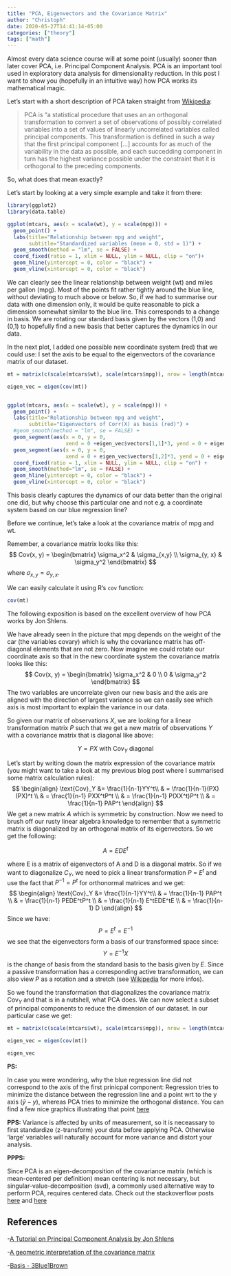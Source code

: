 ```yaml
---
title: "PCA, Eigenvectors and the Covariance Matrix"
author: "Christoph"
date: 2020-05-27T14:41:14-05:00
categories: ["theory"]
tags: ["math"]
---
```


Almost every data science course will at some point (usually) sooner than later cover PCA, i.e. Principal Component Analysis. PCA is an important tool used in exploratory data analysis for dimensionality reduction. In this post I want 
to show you (hopefully in an intuitive way) how PCA works its mathematical magic.

Let's start with a short description of PCA taken straight from [Wikipedia](https://en.wikipedia.org/wiki/Principal_component_analysis):

> PCA is "a statistical procedure that uses an an orthogonal transformation to convert a set of observations of possibly correlated variables into a set of values of linearly uncorrelated variables called principal components. This transformation is defined in such a way that the first principal component [...] accounts for as much of the variability in the data as possible, and each succedding component in turn has the highest variance possible under the constraint that it is orthogonal to the preceding components.

So, what does that mean exactly?

Let's start by looking at a very simple example and take it from there:

```r
library(ggplot2)
library(data.table)

ggplot(mtcars, aes(x = scale(wt), y = scale(mpg))) + 
  geom_point() +
  labs(title="Relationship between mpg and weight", 
       subtitle="Standardized variables (mean = 0, std = 1)") +
  geom_smooth(method = "lm", se = FALSE) +
  coord_fixed(ratio = 1, xlim = NULL, ylim = NULL, clip = "on")+
  geom_hline(yintercept = 0, color = "black") +
  geom_vline(xintercept = 0, color = "black")
```

We can clearly see the linear relationship between weight (wt) and miles per gallon (mpg). Most of the points fit rather tightly around the blue line, without deviating to much above or below. So, if we had to summarise our data with one dimension only, it would be quite reasonable to pick a dimension somewhat similar to the blue line. This corresponds to a change in basis. We are rotating our standard basis given by the vectors (1,0) and (0,1) to hopefully find a new basis that better captures the dynamics in our data.

In the next plot, I added one possible new coordinate system (red) that we could use: I set the axis to be equal to the eigenvectors of the covariance matrix of our dataset.

```r
mt = matrix(c(scale(mtcars$wt), scale(mtcars$mpg)), nrow = length(mtcars$mpg), ncol = 2)

eigen_vec = eigen(cov(mt))


ggplot(mtcars, aes(x = scale(wt), y = scale(mpg))) + 
  geom_point() +
  labs(title="Relationship between mpg and weight",
       subtitle="Eigenvectors of Corr(X) as basis (red)") +
  #geom_smooth(method = "lm", se = FALSE) +
  geom_segment(aes(x = 0, y = 0, 
                   xend = 0 +eigen_vec$vectors[1,1]*3, yend = 0 + eigen_vec$vectors[2,1]*3), arrow = arrow(length = unit(0.2, "cm")), color="red") +
  geom_segment(aes(x = 0, y = 0, 
                   xend = 0 + eigen_vec$vectors[1,2]*3, yend = 0 + eigen_vec$vectors[2,2]*3), arrow = arrow(length = unit(0.2, "cm")), color = "red")+
  coord_fixed(ratio = 1, xlim = NULL, ylim = NULL, clip = "on") + 
  geom_smooth(method="lm", se = FALSE) +
  geom_hline(yintercept = 0, color = "black") +
  geom_vline(xintercept = 0, color = "black")
```

This basis clearly captures the dynamics of our data better than the original one did, but why choose this particular one and not e.g. a coordinate system based on our blue regression line?

Before we continue, let's take a look at the covariance matrix of mpg and wt.

Remember, a covariance matrix looks like this:
$$
Cov(x, y) = 
            \begin{bmatrix}
                   \sigma_x^2 & \sigma_{x,y} \\
                   \sigma_{y, x} & \sigma_y^2
             \end{bmatrix}
$$
where $\sigma_{x,y}=\sigma_{y,x}$.

We can easily calculate it using R's `cov` function:
```r
cov(mt)
```

The following exposition is based on the excellent overview of how PCA works by Jon Shlens.

We have already seen in the picture that mpg depends on the weight of the car (the variables covary) which is why the covariance matrix has off-diagonal elements that are not zero. Now imagine we could rotate our coordinate axis so that in the new coordinate system the covariance matrix looks like this:
$$
Cov(x, y) = 
            \begin{bmatrix}
                   \sigma_x^2 & 0 \\
                   0 & \sigma_y^2
             \end{bmatrix}
$$
The two variables are uncorrelate given our new basis and the axis are aligned with the direction of largest variance so we can easily see which axis is most important to explain the variance in our data.

So given our matrix of observations $X$, we are looking for a linear transformation matrix $P$ such that we get a new matrix of observations $Y$ with a covariance matrix that is diagonal like above:

$$
Y = PX \text{ with } \text{Cov}_Y \text{ diagonal}
$$



Let's start by writing down the matrix expression of the covariance matrix (you might want to take a look at my previous blog post where I summarised some matrix calculation rules):
$$
\begin{align}
\text{Cov}_Y &= \frac{1}{n-1}YY^t\\
 & = \frac{1}{n-1}(PX)(PX)^t \\
 & = \frac{1}{n-1} PXX^tP^t \\
 & = \frac{1}{n-1} P(XX^t)P^t \\
 & = \frac{1}{n-1} PAP^t
\end{align}
$$
We get a new matrix $A$ which is symmetric by construction. Now we need to brush off our rusty linear algebra knowledge to remember that a symmetric matrix is diagonalized by an orthogonal matrix of its eigenvectors. So we get the following:

$$
A = EDE^t
$$

where E is a matrix of eigenvectors of A and D is a diagonal matrix. So if we want to diagonalize $C_Y$, we need to pick a linear transformation $P$ = $E^t$ and use the fact that $P^{-1}=P^t$ for orthonormal matrices and we get:
$$
\begin{align}
\text{Cov}_Y &= \frac{1}{n-1}YY^t\\
 & = \frac{1}{n-1} PAP^t \\
 & = \frac{1}{n-1} PEDE^tP^t \\
 & = \frac{1}{n-1} E^tEDE^tE \\
 & = \frac{1}{n-1} D
\end{align}
$$
Since we have:
$$
P = E^t = E^{-1}
$$
we see that the eigenvectors form a basis of our transformed space since:
$$
Y = E^{-1}X
$$
is the change of basis from the standard basis to the basis given by $E$. Since a passive transformation has a corresponding active transformation, we can also view $P$ as a rotation and a stretch (see [Wikipedia](https://en.wikipedia.org/wiki/Active_and_passive_transformation#Active_transformation) for more infos).

So we found the transformation that diagonalizes the covariance matrix $\text{Cov}_Y$ and that is in a nutshell, what PCA does. We can now select a subset of principal components to reduce the dimension of our dataset. In our particular case we get:

```r
mt = matrix(c(scale(mtcars$wt), scale(mtcars$mpg)), nrow = length(mtcars$mpg), ncol = 2)

eigen_vec = eigen(cov(mt))

eigen_vec
```


**PS:**

In case you were wondering, why the blue regression line did not correspond to the axis of the first prinicpal component: Regression tries to minimize the distance between the regression line and a point wrt to the y axis ($\hat{y} - y$), whereas PCA tries to minimize the orthogonal distance. You can find a few nice graphics illustrating that point [here](https://shankarmsy.github.io/posts/pca-vs-lr.html)

**PPS:**
Variance is affected by units of measurement, so it is neceassary to first standardize (z-transform) your data before applying PCA. Otherwise 'large' variables will naturally account for more variance and distort your analysis. 

**PPPS:**

Since PCA is an eigen-decomposition of the covariance matrix (which is mean-centered per definition) mean centering is not necessary, but singular-value-decomposition (svd), a commonly used alternative way to perform PCA, requires centered data. Check out the stackoverflow posts [here](https://stats.stackexchange.com/questions/134282/relationship-between-svd-and-pca-how-to-use-svd-to-perform-pca) and [here](https://stats.stackexchange.com/questions/189822/how-does-centering-make-a-difference-in-pca-for-svd-and-eigen-decomposition)


## References

-[A Tutorial on Principal Component Analysis by Jon Shlens](https://www.cs.princeton.edu/picasso/mats/PCA-Tutorial-Intuition_jp.pdf)

-[A geometric interpretation of the covariance matrix](https://www.visiondummy.com/2014/04/geometric-interpretation-covariance-matrix/)

-[Basis - 3Blue1Brown](https://www.youtube.com/watch?v=P2LTAUO1TdA&list=PLZHQObOWTQDPD3MizzM2xVFitgF8hE_ab&index=13)
